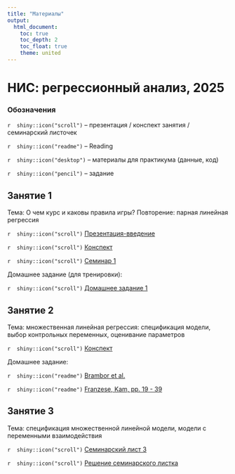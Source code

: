 ```yaml
---
title: "Материалы"
output: 
  html_document:
    toc: true
    toc_depth: 2
    toc_float: true
    theme: united
---
```

# НИС: регрессионный анализ, 2025
 
### Обозначения
 
`r  shiny::icon("scroll")` -- презентация / конспект занятия / семинарский листочек
 
`r  shiny::icon("readme")` -- Reading
 
`r  shiny::icon("desktop")` -- материалы для практикума (данные, код)
 
`r  shiny::icon("pencil")` -- задание 
 
## Занятие 1
 
Тема: О чем курс и каковы правила игры? Повторение: парная линейная регрессия
  
`r  shiny::icon("scroll")` <a href="RS_reg_intro.pdf" title=>Презентация-введение</a> 

`r  shiny::icon("scroll")` <a href="RS_reg_notes_1.pdf" title=>Конспект</a> 

`r  shiny::icon("scroll")` <a href="RS_reg_seminar1.pdf" title=>Семинар 1</a> 

Домашнее задание (для тренировки): 

`r  shiny::icon("scroll")` <a href="RS_reg_hw1.pdf" title=>Домашнее задание 1</a> 

## Занятие 2 

Тема: множественная линейная регрессия: спецификация модели, выбор контрольных переменных, оценивание параметров

`r  shiny::icon("scroll")` <a href="RS_reg_notes_2.pdf" title=>Конспект</a> 

Домашнее задание: 
 
`r  shiny::icon("readme")` <a href="https://disk.yandex.ru/i/XhNnotShTyC8dw" title=> Brambor et al.</a>
 
`r  shiny::icon("readme")` <a href="https://disk.yandex.ru/i/ufuj_2Ks2FglpQ" title=> Franzese, Kam, pp. 19 - 39 </a>
 
## Занятие 3 

Тема: спецификация множественной линейной модели,  модели с переменными взаимодействия 

`r  shiny::icon("scroll")` <a href="reg_seminar3.pdf" title=>Семинарский лист 3</a> 

`r  shiny::icon("scroll")` <a href="reg_seminar3_solution.pdf" title=>Решение семинарского листка</a> 
